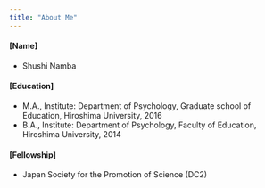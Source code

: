 ```yaml
---
title: "About Me"
---
```


#### [Name]

- Shushi Namba

#### [Education]

- M.A., Institute: Department of Psychology, Graduate school of Education, Hiroshima University, 2016
- B.A., Institute: Department of Psychology, Faculty of Education, Hiroshima University, 2014


#### [Fellowship]
- Japan Society for the Promotion of Science (DC2)